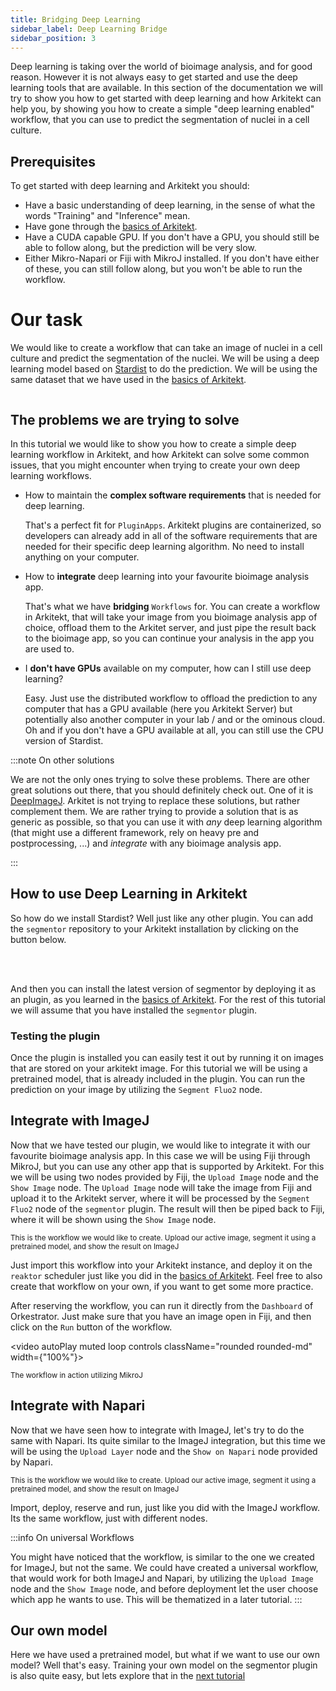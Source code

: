 ```yaml
---
title: Bridging Deep Learning
sidebar_label: Deep Learning Bridge
sidebar_position: 3
---
```



Deep learning is taking over the world of bioimage analysis, and for good reason. However it is not always easy to get started and use
the deep learning tools that are available.
In this section of the documentation we will try to show you how to get started with deep learning and how Arkitekt can help you,
by showing you how to create a simple "deep learning enabled" workflow, that you can use to predict the segmentation of nuclei in a cell culture.


## Prerequisites

To get started with deep learning and Arkitekt you should:

- Have a basic understanding of deep learning, in the sense of what the words "Training" and "Inference" mean.
- Have gone through the [basics of Arkitekt](/docs/introduction/first_steps).
- Have a CUDA capable GPU. If you don't have a GPU, you should still be able to follow along, but the prediction
will be very slow.
- Either Mikro-Napari or Fiji with MikroJ installed. If you don't have either of these, you can still follow along, but you won't be able to run the workflow.

# Our task 

We would like to create a workflow that can take an image of nuclei in a cell culture and predict the segmentation of the nuclei. 
We will be using a deep learning model based on [Stardist](https://github.com/stardist/stardist) to do the prediction.
We will be using the same dataset that we have used in the [basics of Arkitekt](/docs/introduction/first_steps). 

<Image img={thumbnail}/>

## The problems we are trying to solve

In this tutorial we would like to show you how to create a simple deep learning workflow in Arkitekt, and how Arkitekt can solve some common issues, 
that you might encounter when trying to create your own deep learning workflows. 


-   How to maintain the **complex software requirements** that is needed for deep learning.

    That's a perfect fit for `PluginApps`. Arkitekt plugins are containerized, so developers can already add in 
    all of the software requirements that are needed for their specific deep learning algorithm. No need to install anything on your computer.


-   How to **integrate** deep learning into your favourite bioimage analysis app.

    That's what we have **bridging** `Workflows` for. You can create a workflow in Arkitekt, that will take your image from you
    bioimage analysis app of choice, offload them to the Arkitet server, and just pipe the result back to the bioimage app, so you can continue your analysis
    in the app you are used to.


-   I **don't have GPUs** available on my computer, how can I still use deep learning?

    Easy. Just use the distributed workflow to offload the prediction to any computer that has a GPU available (here you Arkitekt Server) but potentially 
    also another computer in your lab / and or the ominous cloud. Oh and if you don't have a GPU available at all, you can still use the CPU version of Stardist.


:::note On other solutions

We are not the only ones trying to solve these problems. There are other great solutions out there, that you should definitely check out. One of it is [DeepImageJ](https://deepimagej.github.io).
Arkitet is not trying to replace these solutions, but rather complement them. We are rather trying to provide a solution that is as generic as possible, so that you can use it with *any* deep learning algorithm
(that might use a different framework, rely on heavy pre and postprocessing, ...) and *integrate* with any bioimage analysis app.

:::


## How to use Deep Learning in Arkitekt

So how do we install Stardist? Well just like any other plugin. You can add the `segmentor` repository to your Arkitekt installation by clicking on the button below.

<InstallRepoButton repo="segmentor" user="jhnnsrs" branch="master"/>
<br/>
<br/>

And then you can install the latest version of segmentor by deploying it as an plugin, as you learned in the [basics of Arkitekt](/docs/introduction/first_steps/first_tool#installing-our-first-app).
For the rest of this tutorial we will assume that you have installed the `segmentor` plugin.

### Testing the plugin

Once the plugin is installed you can easily test it out by running it on images that are stored on your arkitekt image. For this tutorial we will be using a pretrained model, that is already included in the plugin.
You can run the prediction on your image by utilizing the `Segment Fluo2` node.

## Integrate with ImageJ

Now that we have tested our plugin, we would like to integrate it with our favourite bioimage analysis app. In this case we will be using Fiji through MikroJ, but you can use any other app that is supported by Arkitekt.
For this we will be using two nodes provided by Fiji, the `Upload Image` node and the `Show Image` node. The `Upload Image` node will take the image from Fiji and upload it to the Arkitekt server, 
where it will be processed by the `Segment Fluo2` node of the `segmentor` plugin. The result will then be piped back to Fiji, where it will be shown using the `Show Image` node.


<DisplayWorkflow flow={deepL}/>
<div className="text-gray-400 mb-2">
    <small> This is the workflow we would like to create. Upload our active image, segment it using a pretrained model, and show the result on ImageJ</small>
</div>

Just import this workflow into your Arkitekt instance, and deploy it on the `reaktor` scheduler just like you did in the [basics of Arkitekt](/docs/introduction/first_workflows#reserving-a-scheduler).
Feel free to also create that workflow on your own, if you want to get some more practice.

After reserving the workflow, you can run it directly from the `Dashboard` of Orkestrator. Just make sure that you have an image open in Fiji, and then click on the `Run` button of the workflow.


<video  autoPlay muted loop controls className="rounded rounded-md" width={"100%"}>
  <source src={fijiVideo}/>
</video>
<div className="text-gray-400 mb-2">
    <small> The workflow in action utilizing MikroJ</small>
</div>


## Integrate with Napari

Now that we have seen how to integrate with ImageJ, let's try to do the same with Napari. Its quite similar to the ImageJ integration, but this time we will be using the `Upload Layer` node and the `Show on Napari` node provided by Napari.

<DisplayWorkflow flow={napariL}/>
<div className="text-gray-400 mb-2">
    <small> This is the workflow we would like to create. Upload our active image, segment it using a pretrained model, and show the result on ImageJ</small>
</div>

Import, deploy, reserve and run, just like you did with the ImageJ workflow. Its the same workflow, just with different nodes.

:::info  On universal Workflows 

You might have noticed that the workflow, is similar to the one we created for ImageJ, but not the same. We could have created a universal workflow, that would work for both ImageJ and Napari, by 
utilizing the `Upload Image` node and the `Show Image` node, and before deployment let the user choose which app he wants to use. This will be thematized in a later tutorial.
:::


## Our own model

Here we have used a pretrained model, but what if we want to use our own model? Well that's easy. Training your own model on the segmentor plugin is also quite easy, but lets explore that in the [next tutorial](/docs/introduction/advanced_tutorial/training)